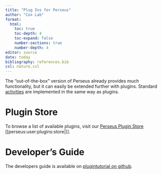 ```yaml
---
title: "Plug Ins for Perseus"
author: "Cox Lab"
format: 
  html:
    toc: true
    toc-depth: 4
    toc-expand: false
    number-sections: true
    number-depth: 4
editor: source
date: today
bibliography: references.bib
csl: nature.csl
---
```


The "out-of-the-box" version of Perseus already provides much functionality, but it can easily be extended further with plugins. Standard [activities](docs/perseus_activities.html) are implemented in the same way as plugins.

# Plugin Store

To browse a list of available plugins, visit our [Perseus Plugin Store](docs/perseuspluginstore.html) [[perseus:user:plugins:store|]].

# Developer's Guide

The developers guide is available on [plugintutorial on github](http://github.com/jdrudolph/plugintutorial).